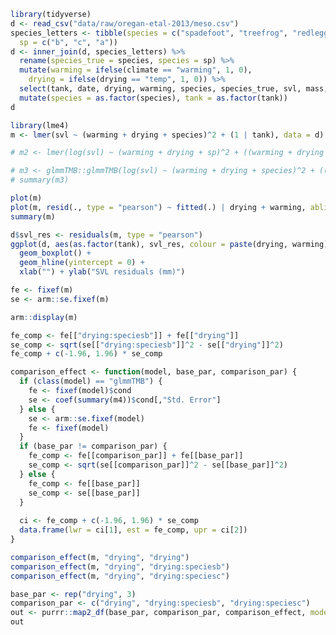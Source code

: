 ```r
library(tidyverse)
d <- read_csv("data/raw/oregan-etal-2013/meso.csv")
species_letters <- tibble(species = c("spadefoot", "treefrog", "redlegged"),
  sp = c("b", "c", "a"))
d <- inner_join(d, species_letters) %>%
  rename(species_true = species, species = sp) %>%
  mutate(warming = ifelse(climate == "warming", 1, 0),
    drying = ifelse(drying == "temp", 1, 0)) %>%
  select(tank, date, drying, warming, species, species_true, svl, mass, time) %>%
  mutate(species = as.factor(species), tank = as.factor(tank))
d
```

```r
library(lme4)
m <- lmer(svl ~ (warming + drying + species)^2 + (1 | tank), data = d)

# m2 <- lmer(log(svl) ~ (warming + drying + sp)^2 + ((warming + drying + sp)^2 | tank), data = d)

# m3 <- glmmTMB::glmmTMB(log(svl) ~ (warming + drying + species)^2 + ((warming + drying + species)^2 | tank), data = d)
# summary(m3)

```

```r
plot(m)
plot(m, resid(., type = "pearson") ~ fitted(.) | drying + warming, abline = 0)
summary(m)

d$svl_res <- residuals(m, type = "pearson")
ggplot(d, aes(as.factor(tank), svl_res, colour = paste(drying, warming))) +
  geom_boxplot() + 
  geom_hline(yintercept = 0) + 
  xlab("") + ylab("SVL residuals (mm)")

fe <- fixef(m)
se <- arm::se.fixef(m)

arm::display(m)

fe_comp <- fe[["drying:speciesb"]] + fe[["drying"]]
se_comp <- sqrt(se[["drying:speciesb"]]^2 - se[["drying"]]^2)
fe_comp + c(-1.96, 1.96) * se_comp

comparison_effect <- function(model, base_par, comparison_par) {
  if (class(model) == "glmmTMB") {
    fe <- fixef(model)$cond
    se <- coef(summary(m4))$cond[,"Std. Error"]
  } else {
    se <- arm::se.fixef(model)
    fe <- fixef(model)
  }
  if (base_par != comparison_par) {
    fe_comp <- fe[[comparison_par]] + fe[[base_par]]
    se_comp <- sqrt(se[[comparison_par]]^2 - se[[base_par]]^2)
  } else {
    fe_comp <- fe[[base_par]]
    se_comp <- se[[base_par]]
  }
  
  ci <- fe_comp + c(-1.96, 1.96) * se_comp
  data.frame(lwr = ci[1], est = fe_comp, upr = ci[2])
}

comparison_effect(m, "drying", "drying")
comparison_effect(m, "drying", "drying:speciesb")
comparison_effect(m, "drying", "drying:speciesc")

base_par <- rep("drying", 3)
comparison_par <- c("drying", "drying:speciesb", "drying:speciesc")
out <- purrr::map2_df(base_par, comparison_par, comparison_effect, model = m)
out
```

